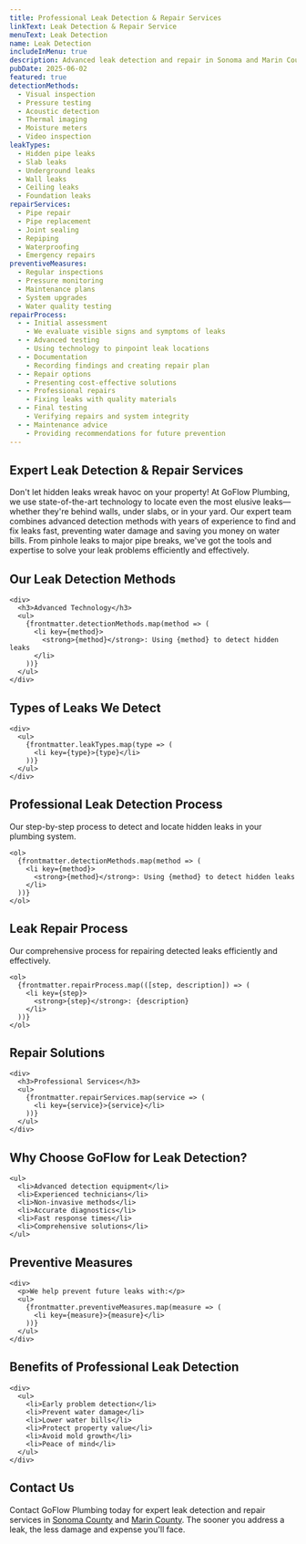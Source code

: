 ```yaml
---
title: Professional Leak Detection & Repair Services
linkText: Leak Detection & Repair Service
menuText: Leak Detection
name: Leak Detection
includeInMenu: true
description: Advanced leak detection and repair in Sonoma and Marin County. We find hidden leaks using state-of-the-art technology and fix them fast. Available 24/7 for emergency water leak repairs.
pubDate: 2025-06-02
featured: true
detectionMethods:
  - Visual inspection
  - Pressure testing
  - Acoustic detection
  - Thermal imaging
  - Moisture meters
  - Video inspection
leakTypes:
  - Hidden pipe leaks
  - Slab leaks
  - Underground leaks
  - Wall leaks
  - Ceiling leaks
  - Foundation leaks
repairServices:
  - Pipe repair
  - Pipe replacement
  - Joint sealing
  - Repiping
  - Waterproofing
  - Emergency repairs
preventiveMeasures:
  - Regular inspections
  - Pressure monitoring
  - Maintenance plans
  - System upgrades
  - Water quality testing
repairProcess:
  - - Initial assessment
    - We evaluate visible signs and symptoms of leaks
  - - Advanced testing
    - Using technology to pinpoint leak locations
  - - Documentation
    - Recording findings and creating repair plan
  - - Repair options
    - Presenting cost-effective solutions
  - - Professional repairs
    - Fixing leaks with quality materials
  - - Final testing
    - Verifying repairs and system integrity
  - - Maintenance advice
    - Providing recommendations for future prevention
---
```


<article>
  <h1>Expert Leak Detection & Repair Services</h1>

  <p>
    Don't let hidden leaks wreak havoc on your property! At GoFlow Plumbing, we use state-of-the-art technology to locate even the most elusive leaks—whether they're behind walls, under slabs, or in your yard. Our expert team combines advanced detection methods with years of experience to find and fix leaks fast, preventing water damage and saving you money on water bills. From pinhole leaks to major pipe breaks, we've got the tools and expertise to solve your leak problems efficiently and effectively.
  </p>

  <section>
    <h2>Our Leak Detection Methods</h2>

    <div>
      <h3>Advanced Technology</h3>
      <ul>
        {frontmatter.detectionMethods.map(method => (
          <li key={method}>
            <strong>{method}</strong>: Using {method} to detect hidden leaks
          </li>
        ))}
      </ul>
    </div>
  </section>

  <section>
    <h2>Types of Leaks We Detect</h2>

    <div>
      <ul>
        {frontmatter.leakTypes.map(type => (
          <li key={type}>{type}</li>
        ))}
      </ul>
    </div>
  </section>

  <section>
    <h2>Professional Leak Detection Process</h2>
    <p>Our step-by-step process to detect and locate hidden leaks in your plumbing system.</p>

    <ol>
      {frontmatter.detectionMethods.map(method => (
        <li key={method}>
          <strong>{method}</strong>: Using {method} to detect hidden leaks
        </li>
      ))}
    </ol>
  </section>

  <section>
    <h2>Leak Repair Process</h2>
    <p>Our comprehensive process for repairing detected leaks efficiently and effectively.</p>

    <ol>
      {frontmatter.repairProcess.map(([step, description]) => (
        <li key={step}>
          <strong>{step}</strong>: {description}
        </li>
      ))}
    </ol>
  </section>

  <section>
    <h2>Repair Solutions</h2>

    <div>
      <h3>Professional Services</h3>
      <ul>
        {frontmatter.repairServices.map(service => (
          <li key={service}>{service}</li>
        ))}
      </ul>
    </div>
  </section>

  <section>
    <h2>Why Choose GoFlow for Leak Detection?</h2>

    <ul>
      <li>Advanced detection equipment</li>
      <li>Experienced technicians</li>
      <li>Non-invasive methods</li>
      <li>Accurate diagnostics</li>
      <li>Fast response times</li>
      <li>Comprehensive solutions</li>
    </ul>
  </section>

  <section>
    <h2>Preventive Measures</h2>

    <div>
      <p>We help prevent future leaks with:</p>
      <ul>
        {frontmatter.preventiveMeasures.map(measure => (
          <li key={measure}>{measure}</li>
        ))}
      </ul>
    </div>
  </section>

  <section>
    <h2>Benefits of Professional Leak Detection</h2>

    <div>
      <ul>
        <li>Early problem detection</li>
        <li>Prevent water damage</li>
        <li>Lower water bills</li>
        <li>Protect property value</li>
        <li>Avoid mold growth</li>
        <li>Peace of mind</li>
      </ul>
    </div>
  </section>

  <section>
    <h2>Contact Us</h2>
    <p>
      Contact GoFlow Plumbing today for expert leak detection and repair services
      in <a href="/sonoma-county-plumbing/">Sonoma County</a> and <a href="/marin-county-plumbing/">Marin County</a>.
      The sooner you address a leak, the less damage and expense you'll face.
    </p>
  </section>
</article>
